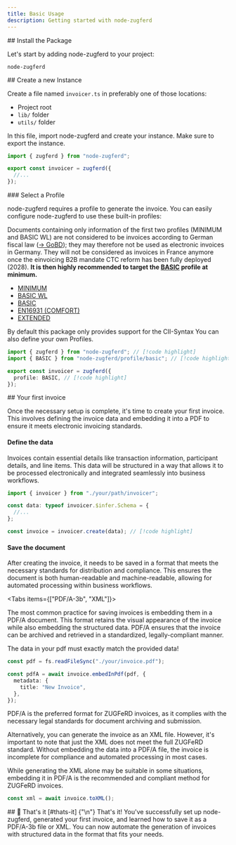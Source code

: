 ```yaml
---
title: Basic Usage
description: Getting started with node-zugferd
---
```


<Steps>

<Step>
## Install the Package

Let's start by adding node-zugferd to your project:

```package-install
node-zugferd
```

<GithubInfo owner="jslno" repo="node-zugferd" />

</Step>

<Step>
## Create a new Instance

Create a file named `invoicer.ts` in preferably one of those locations:

- Project root
- `lib/` folder
- `utils/` folder

In this file, import node-zugferd and create your instance. Make sure to export the instance.

```ts title="invoicer.ts"
import { zugferd } from "node-zugferd";

export const invoicer = zugferd({
  //...
});
```

</Step>

<Step>
### Select a Profile

node-zugferd requires a profile to generate the invoice. You can easily configure node-zugferd to use these built-in profiles:

<Callout type="warn">Documents containing only information of the first two profiles (MINIMUM and
BASIC WL) are not considered to be invoices according to German fiscal law ([&#8594;
GoBD](https://www.bundesfinanzministerium.de/Content/DE/Downloads/BMF_Schreiben/Weitere_Steuerthemen/Abgabenordnung/2019-11-28-GoBD.html));
they may therefore not be used as electronic invoices in Germany. They will
not be considered as invoices in France anymore once the einvoicing B2B
mandate CTC reform has been fully deployed (2028). **It is then highly
recommended to target the [BASIC](/docs/profiles/basic) profile at minimum.**</Callout>

- [MINIMUM](/docs/profiles/minimum)
- [BASIC WL](/docs/profiles/basic-wl)
- [BASIC](/docs/profiles/basic)
- [EN16931 (COMFORT)](/docs/profiles/en16931)
- [EXTENDED](/docs/profiles/extended)

<Callout type="info">By default this package only provides support for the CII-Syntax</Callout>
<Callout type="tip">You can also define your own Profiles.</Callout>

```ts title="invoicer.ts"
import { zugferd } from "node-zugferd"; // [!code highlight]
import { BASIC } from "node-zugferd/profile/basic"; // [!code highlight]

export const invoicer = zugferd({
  profile: BASIC, // [!code highlight]
});
```

</Step>

<Step>
## Your first invoice

Once the necessary setup is complete, it's time to create your first invoice. This involves defining the invoice data and embedding it into a PDF to ensure it meets electronic invoicing standards.

</Step>

<Step>

#### Define the data

Invoices contain essential details like transaction information, participant details, and line items. This data will be structured in a way that allows it to be processed electronically and integrated seamlessly into business workflows.

```ts
import { invoicer } from "./your/path/invoicer";

const data: typeof invoicer.$infer.Schema = {
  //...
};

const invoice = invoicer.create(data); // [!code highlight]
```

</Step>

<Step>

#### Save the document

After creating the invoice, it needs to be saved in a format that meets the necessary standards for distribution and compliance. This ensures the document is both human-readable and machine-readable, allowing for automated processing within business workflows.

<Tabs items={["PDF/A-3b", "XML"]}>
<Tab value="PDF/A-3b">

The most common practice for saving invoices is embedding them in a PDF/A document. This format retains the visual appearance of the invoice while also embedding the structured data. PDF/A ensures that the invoice can be archived and retrieved in a standardized, legally-compliant manner.

<Callout type="warn">The data in your pdf must exactly match the provided data!</Callout>

```ts
const pdf = fs.readFileSync("./your/invoice.pdf");

const pdfA = await invoice.embedInPdf(pdf, {
  metadata: {
    title: "New Invoice",
  },
});
```

PDF/A is the preferred format for ZUGFeRD invoices, as it complies with the necessary legal standards for document archiving and submission.

</Tab>

<Tab value="XML">

Alternatively, you can generate the invoice as an XML file. However, it's important to note that just the XML does not meet the full ZUGFeRD standard. Without embedding the data into a PDF/A file, the invoice is incomplete for compliance and automated processing in most cases.

<Callout type="warn">While generating the XML alone may be suitable in some situations, embedding
it in PDF/A is the recommended and compliant method for ZUGFeRD invoices.</Callout>

```ts
const xml = await invoice.toXML();
```

</Tab>
</Tabs>

</Step>

<Step>
  ## &#x1F389; That's it [#thats-it]
  {"\n"}
  That's it! You've successfully set up node-zugferd, generated your first
  invoice, and learned how to save it as a PDF/A-3b file or XML. You can now
  automate the generation of invoices with structured data in the format that
  fits your needs.
</Step>

</Steps>

